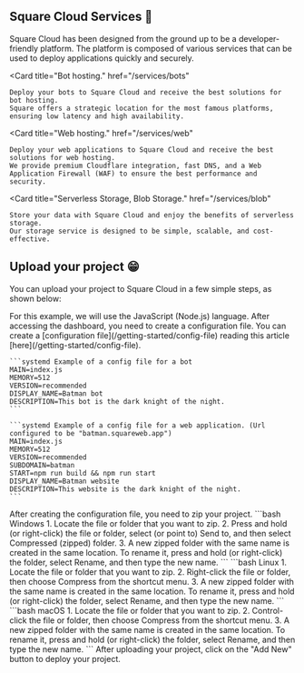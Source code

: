
## Square Cloud Services 🚀
Square Cloud has been designed from the ground up to be a developer-friendly platform. The platform is composed of various services that can be used to deploy applications quickly and securely.

<Card
    title="Bot hosting."
    href="/services/bots"
>
    Deploy your bots to Square Cloud and receive the best solutions for bot hosting. 
    Square offers a strategic location for the most famous platforms, ensuring low latency and high availability. 
</Card>

<Card
    title="Web hosting."
    href="/services/web"
>
    Deploy your web applications to Square Cloud and receive the best solutions for web hosting.
    We provide premium Cloudflare integration, fast DNS, and a Web Application Firewall (WAF) to ensure the best performance and security.
</Card>

<Card
    title="Serverless Storage, Blob Storage."
    href="/services/blob"
>
    Store your data with Square Cloud and enjoy the benefits of serverless storage. 
    Our storage service is designed to be simple, scalable, and cost-effective.
</Card>

<Snippet file="before-begin.mdx" />

## Upload your project 😁
You can upload your project to Square Cloud in a few simple steps, as shown below:

<Steps>
  <Step title="First, read the instructions about your language:">
    <Snippet file="languages.mdx" />
    <Info>For this example, we will use the JavaScript (Node.js) language.</Info>
  </Step>
    <Step title="After, create your Square Cloud config file.">
    After accessing the dashboard, you need to create a configuration file. You can create a [configuration file](/getting-started/config-file) reading this article [here](/getting-started/config-file).
 
    ```systemd Example of a config file for a bot
    MAIN=index.js
    MEMORY=512
    VERSION=recommended
    DISPLAY_NAME=Batman bot
    DESCRIPTION=This bot is the dark knight of the night.
    ```

    ```systemd Example of a config file for a web application. (Url configured to be "batman.squareweb.app")
    MAIN=index.js
    MEMORY=512
    VERSION=recommended
    SUBDOMAIN=batman
    START=npm run build && npm run start
    DISPLAY_NAME=Batman website
    DESCRIPTION=This website is the dark knight of the night.
    ```
  </Step>
  <Step title="And then, ZIP your project.">
    After creating the configuration file, you need to zip your project.
    <CodeGroup>
      ```bash Windows
      1. Locate the file or folder that you want to zip.
      2. Press and hold (or right-click) the file or folder, select (or point to) Send to, and then select Compressed (zipped) folder.
      3. A new zipped folder with the same name is created in the same location. To rename it, press and hold (or right-click) the folder, select Rename, and then type the new name.
      ```
      ```bash Linux
      1. Locate the file or folder that you want to zip.
      2. Right-click the file or folder, then choose Compress from the shortcut menu.
      3. A new zipped folder with the same name is created in the same location. To rename it, press and hold (or right-click) the folder, select Rename, and then type the new name.
      ```
      ```bash macOS
      1. Locate the file or folder that you want to zip.
      2. Control-click the file or folder, then choose Compress from the shortcut menu.
      3. A new zipped folder with the same name is created in the same location. To rename it, press and hold (or right-click) the folder, select Rename, and then type the new name.
      ```
    </CodeGroup>
   </Step>
  <Step title="Finally, upload your project. 😉">
    After uploading your project, click on the "Add New" button to deploy your project.
  </Step>
</Steps>